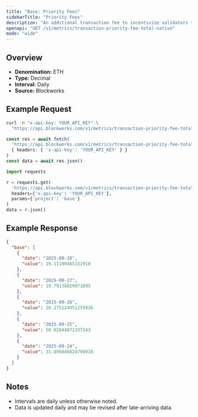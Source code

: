 ```yaml
---
title: "Base: Priority Fees"
sidebarTitle: "Priority Fees"
description: "An additional transaction fee to incentivize validators to prioritize and execute transactions."
openapi: "GET /v1/metrics/transaction-priority-fee-total-native"
mode: "wide"
---
```


## Overview

- **Denomination:** ETH
- **Type:** Decimal
- **Interval:** Daily
- **Source:** Blockworks

## Example Request

<CodeGroup>

```bash cURL
curl -H "x-api-key: YOUR_API_KEY" \
  "https://api.blockworks.com/v1/metrics/transaction-priority-fee-total-native?project=base"
```

```typescript TypeScript
const res = await fetch(
  'https://api.blockworks.com/v1/metrics/transaction-priority-fee-total-native?project=base',
  { headers: { 'x-api-key': 'YOUR_API_KEY' } }
)
const data = await res.json()
```

```python Python
import requests

r = requests.get(
  'https://api.blockworks.com/v1/metrics/transaction-priority-fee-total-native',
  headers={'x-api-key': 'YOUR_API_KEY'},
  params={'project': 'base'}
)
data = r.json()
```

</CodeGroup>

## Example Response

```json
{
  "base": [
    {
      "date": "2025-09-28",
      "value": 19.11190485152918
    },
    {
      "date": "2025-09-27",
      "value": 19.79138829971095
    },
    {
      "date": "2025-09-26",
      "value": 28.275124951255826
    },
    {
      "date": "2025-09-25",
      "value": 50.02844872337243
    },
    {
      "date": "2025-09-24",
      "value": 31.896046824798916
    }
  ]
}
```

## Notes
- Intervals are daily unless otherwise noted.
- Data is updated daily and may be revised after late-arriving data.